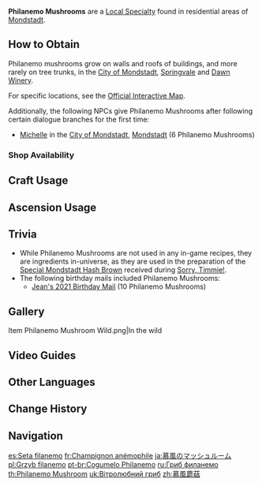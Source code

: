 {{Item Infobox
|id           = 100025
|image        = Item Philanemo Mushroom.png
|type         = Mondstadt Local Specialties
|invCategory  = Materials
|description  = A fungus that grows in the warm caress of the wind. It is as everlasting as the wind, nourishing life.
|source1      = Found under the eaves of houses in the [[City of Mondstadt]], [[Springvale]] and [[Dawn Winery]]
|source2      = {{Sold By}}
}}
'''Philanemo Mushrooms''' are a [[Local Specialty]] found in residential areas of [[Mondstadt]].

==How to Obtain==
Philanemo mushrooms grow on walls and roofs of buildings, and more rarely on tree trunks, in the [[City of Mondstadt]], [[Springvale]] and [[Dawn Winery]].

For specific locations, see the [https://act.hoyolab.com/ys/app/interactive-map/index.html?bbs_presentation_style=no_header&lang=en-us#/map/2?shown_types=39&center=-111.96,-200.87&zoom=-1.00 Official Interactive Map].

Additionally, the following NPCs give Philanemo Mushrooms after following certain dialogue branches for the first time:
*[[Michelle]] in the [[City of Mondstadt]], [[Mondstadt]] (6 Philanemo Mushrooms)

===Shop Availability===
{{Shop Availability}}

==Craft Usage==
{{Craft Usage}}

==Ascension Usage==
{{Ascension Usage}}

==Trivia==
* While Philanemo Mushrooms are not used in any in-game recipes, they are ingredients in-universe, as they are used in the preparation of the [[Special Mondstadt Hash Brown]] received during [[Sorry, Timmie!]].
* The following birthday mails included Philanemo Mushrooms:
** [[Mail/How Does One Celebrate a Birthday? (2021-03-14)|Jean's 2021 Birthday Mail]] (10 Philanemo Mushrooms)

==Gallery==
<gallery>
Item Philanemo Mushroom Wild.png|In the wild
</gallery>

==Video Guides==
{{EVT
|video1   = https://youtu.be/0Io9RjDVTFY
|caption1 = Farm Guide (50 total)

|video2   = https://youtu.be/pY0krs4RzMg
|caption2 = Farm Guide (50 total)
}}

==Other Languages==
{{Other Languages
|en      = {{wt|phil-|Phil}}{{wt|anemo-|anemo}} Mushroom
|zhs     = 慕风蘑菇
|zhs_rm  = Mùfēng Mógū
|zht     = 慕風蘑菇
|zht_rm  = Mùfēng Mógū
|zh_tl   = Wind-Loving Mushroom
|ja      = 慕風のマッシュルーム
|ja_rm   = Bofuu no Masshuruumu
|ja_tl   = Wind-Loving Mushroom
|ko      = 바람버섯
|ko_rm   = Baram Beoseot
|ko_tl   = Wind Mushroom
|es      = Seta filanemo
|es_tl   = Philanemo Mushroom
|fr      = Champignon anémophile
|fr_tl   = Anemophilic Mushroom
|ru      = Гриб филанемо
|ru_tl   = Philanemo Mushroom
|th      = Philanemo Mushroom
|vi      = Nấm Rơm Gió
|vi_tl   = Wind {{w|Volvariella volvacea|Straw-Mushroom}}
|de      = Philanemo-Pilz
|de_tl   = Philanemo Mushroom
|id      = Philanemo Mushroom
|pt      = Cogumelo Philanemo
|pt_tl   = Philanemo Mushroom
|tr      = Filanemo Mantarı
|tr_tl   = 
|it      = Fungo anemofilo
|it_tl   = Anemophile Mushroom
}}

==Change History==
{{Change History|1.0}}

==Navigation==
{{Material Navbox|type=Local Specialties}}

[[es:Seta filanemo]]
[[fr:Champignon anémophile]]
[[ja:慕風のマッシュルーム]]
[[pl:Grzyb filanemo]]
[[pt-br:Cogumelo Philanemo]]
[[ru:Гриб филанемо]]
[[th:Philanemo Mushroom]]
[[uk:Вітролюбний гриб]]
[[zh:慕風蘑菇]]